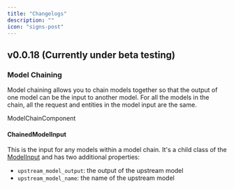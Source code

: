 ```yaml
---
title: "Changelogs"
description: ""
icon: "signs-post"
---
```


## v0.0.18 (Currently under beta testing)

### Model Chaining

Model chaining allows you to chain models together so that the output of one model can be the input to another model. For all the models in the chain, all the request and entities in the model input are the same.

ModelChainComponent

#### ChainedModelInput

This is the input for any models within a model chain. It's a child class of the
[ModelInput](/model_service#modelinput) and has two additional properties:

- `upstream_model_output`: the output of the upstream model
- `upstream_model_name`: the name of the upstream model
